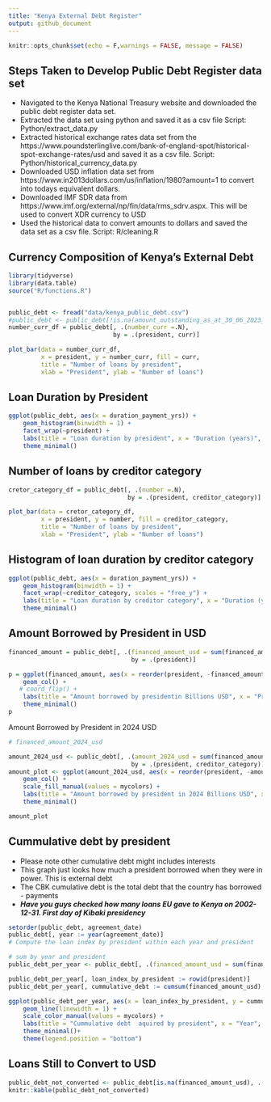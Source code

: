```yaml
---
title: "Kenya External Debt Register"
output: github_document
---
```


```r
knitr::opts_chunk$set(echo = F,warnings = FALSE, message = FALSE)
```

## Steps Taken to Develop Public Debt Register data set

- Navigated to the Kenya National Treasury website and downloaded the public debt register data set.
- Extracted the data set using python and saved it as a csv file Script: Python/extract_data.py
- Extracted historical exchange rates data set from the https://www.poundsterlinglive.com/bank-of-england-spot/historical-spot-exchange-rates/usd and saved it as a csv file. Script: Python/historical_currency_data.py
- Downloaded USD inflation data set from https://www.in2013dollars.com/us/inflation/1980?amount=1 to convert into todays equivalent dollars. 
- Downloaded IMF SDR data from https://www.imf.org/external/np/fin/data/rms_sdrv.aspx. This will be used to convert XDR currency to USD
- Used the historical data to convert amounts to dollars and saved the data set as a csv file. Script: R/cleaning.R

## Currency Composition of Kenya's External Debt


```r
library(tidyverse)
library(data.table)
source("R/functions.R")


public_debt <- fread("data/kenya_public_debt.csv")
#public_debt <- public_debt[!is.na(amount_outstanding_as_at_30_06_2023_fx)]
number_curr_df = public_debt[, .(number_curr =.N), 
                             by = .(president, curr)]

plot_bar(data = number_curr_df, 
         x = president, y = number_curr, fill = curr, 
         title = "Number of loans by president",
         xlab = "President", ylab = "Number of loans")

```


## Loan Duration by President


```r

ggplot(public_debt, aes(x = duration_payment_yrs)) +
    geom_histogram(binwidth = 1) +
    facet_wrap(~president) +
    labs(title = "Loan duration by president", x = "Duration (years)", y = "Count") +
    theme_minimal()

```

## Number of loans by creditor category

```r

cretor_category_df = public_debt[, .(number =.N), 
                                 by = .(president, creditor_category)]

plot_bar(data = cretor_category_df, 
         x = president, y = number, fill = creditor_category, 
         title = "Number of loans by president",
         xlab = "President", ylab = "Number of loans")
```


## Histogram of loan duration by creditor category

```r

ggplot(public_debt, aes(x = duration_payment_yrs)) +
    geom_histogram(binwidth = 1) +
    facet_wrap(~creditor_category, scales = "free_y") +
    labs(title = "Loan duration by creditor category", x = "Duration (years)", y = "Count") +
    theme_minimal()
```


## Amount Borrowed by President in USD


```r

financed_amount = public_debt[, .(financed_amount_usd = sum(financed_amount_usd, na.rm = TRUE)), 
                                  by = .(president)]

p = ggplot(financed_amount, aes(x = reorder(president, -financed_amount_usd), y = financed_amount_usd/1000000000)) +
    geom_col() +
   # coord_flip() +
    labs(title = "Amount borrowed by presidentin Billions USD", x = "President", y = "Amount borrowed") +
    theme_minimal()
p
```


Amount Borrowed by President in 2024 USD

```r

# financed_amount_2024_usd

amount_2024_usd <- public_debt[, .(amount_2024_usd = sum(financed_amount_2024_usd, na.rm = TRUE)), 
                                  by = .(president, creditor_category)]
amount_plot <- ggplot(amount_2024_usd, aes(x = reorder(president, -amount_2024_usd), y = amount_2024_usd/1000000000, fill =creditor_category )) +
    geom_col() +
    scale_fill_manual(values = mycolors) +
    labs(title = "Amount borrowed by president in 2024 Billions USD", x = "President", y = "Amount borrowed") +
    theme_minimal()

amount_plot

```

## Cummulative debt by president
- Please note other  cumulative debt might includes interests
- This graph just looks how much a president borrowed when they were in power. This is external debt
- The CBK cumulative debt is the total debt that the country has borrowed - payments
- ***Have you guys checked how many loans EU gave to Kenya on 2002-12-31. First day of Kibaki presidency***

```r


setorder(public_debt, agreement_date)
public_debt[, year := year(agreement_date)]
# Compute the loan index by president within each year and president

# sum by year and president
public_debt_per_year <- public_debt[, .(financed_amount_usd = sum(financed_amount_2024_usd, na.rm = T)), by = .(president, year)]

public_debt_per_year[, loan_index_by_president := rowid(president)]
public_debt_per_year[, cummulative_debt := cumsum(financed_amount_usd), by = .(president)]

ggplot(public_debt_per_year, aes(x = loan_index_by_president, y = cummulative_debt/1000000000, color = president)) +
    geom_line(linewidth = 1) +
    scale_color_manual(values = mycolors) +
    labs(title = "Cummulative debt  aquired by president", x = "Year", y = "Amount borrowed (Billion USD)") +
    theme_minimal()+
    theme(legend.position = "bottom")

```

## Loans Still to Convert to USD

```r
public_debt_not_converted <- public_debt[is.na(financed_amount_usd), .(loan_ref_number,creditor_name,agreement_date, org_financed_amount,revised_financed_amount, curr)]
knitr::kable(public_debt_not_converted)
```